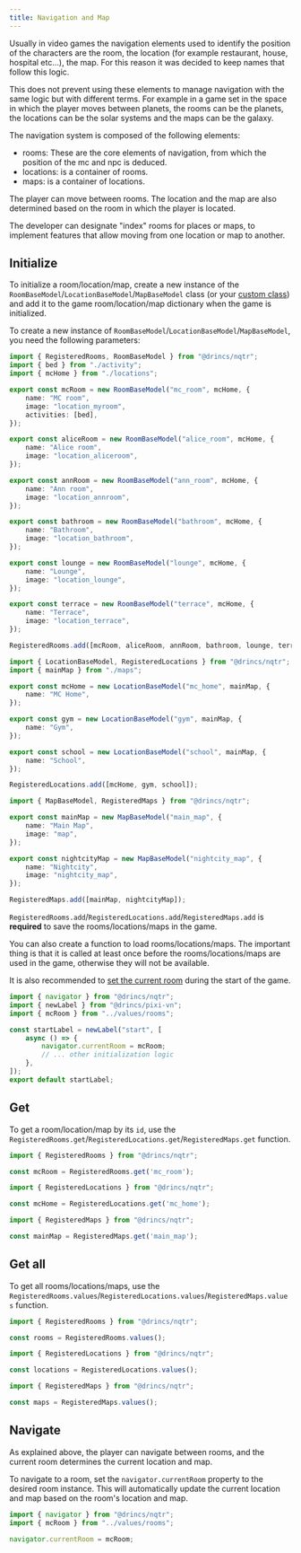 ```yaml
---
title: Navigation and Map
---
```


<Callout title="Nomenclature" type="info">
Usually in video games the navigation elements used to identify the position of the characters are the room, the location (for example restaurant, house, hospital etc...), the map. For this reason it was decided to keep names that follow this logic.

This does not prevent using these elements to manage navigation with the same logic but with different terms. For example in a game set in the space in which the player moves between planets, the rooms can be the planets, the locations can be the solar systems and the maps can be the galaxy.

</Callout>

The navigation system is composed of the following elements:

- rooms: These are the core elements of navigation, from which the position of the mc and npc is deduced.
- locations: is a container of rooms.
- maps: is a container of locations.

The player can move between rooms. The location and the map are also determined based on the room in which the player is located.

The developer can designate "index" rooms for places or maps, to implement features that allow moving from one location or map to another.

## Initialize

To initialize a room/location/map, create a new instance of the `RoomBaseModel`/`LocationBaseModel`/`MapBaseModel` class (or your [custom class](#custom-class)) and add it to the game room/location/map dictionary when the game is initialized.

To create a new instance of `RoomBaseModel`/`LocationBaseModel`/`MapBaseModel`, you need the following parameters:

```ts title="values/rooms.ts"
import { RegisteredRooms, RoomBaseModel } from "@drincs/nqtr";
import { bed } from "./activity";
import { mcHome } from "./locations";

export const mcRoom = new RoomBaseModel("mc_room", mcHome, {
    name: "MC room",
    image: "location_myroom",
    activities: [bed],
});

export const aliceRoom = new RoomBaseModel("alice_room", mcHome, {
    name: "Alice room",
    image: "location_aliceroom",
});

export const annRoom = new RoomBaseModel("ann_room", mcHome, {
    name: "Ann room",
    image: "location_annroom",
});

export const bathroom = new RoomBaseModel("bathroom", mcHome, {
    name: "Bathroom",
    image: "location_bathroom",
});

export const lounge = new RoomBaseModel("lounge", mcHome, {
    name: "Lounge",
    image: "location_lounge",
});

export const terrace = new RoomBaseModel("terrace", mcHome, {
    name: "Terrace",
    image: "location_terrace",
});

RegisteredRooms.add([mcRoom, aliceRoom, annRoom, bathroom, lounge, terrace]);
```

```ts title="values/locations.ts"
import { LocationBaseModel, RegisteredLocations } from "@drincs/nqtr";
import { mainMap } from "./maps";

export const mcHome = new LocationBaseModel("mc_home", mainMap, {
    name: "MC Home",
});

export const gym = new LocationBaseModel("gym", mainMap, {
    name: "Gym",
});

export const school = new LocationBaseModel("school", mainMap, {
    name: "School",
});

RegisteredLocations.add([mcHome, gym, school]);
```

```ts title="values/maps.ts"
import { MapBaseModel, RegisteredMaps } from "@drincs/nqtr";

export const mainMap = new MapBaseModel("main_map", {
    name: "Main Map",
    image: "map",
});

export const nightcityMap = new MapBaseModel("nightcity_map", {
    name: "Nightcity",
    image: "nightcity_map",
});

RegisteredMaps.add([mainMap, nightcityMap]);
```

`RegisteredRooms.add`/`RegisteredLocations.add`/`RegisteredMaps.add` is **required** to save the rooms/locations/maps in the game.

You can also create a function to load rooms/locations/maps. The important thing is that it is called at least once before the rooms/locations/maps are used in the game, otherwise they will not be available.

It is also recommended to [set the current room](#navigate) during the start of the game.

```ts title="labels/startLabel.ts"
import { navigator } from "@drincs/nqtr";
import { newLabel } from "@drincs/pixi-vn";
import { mcRoom } from "../values/rooms";

const startLabel = newLabel("start", [
    async () => {
        navigator.currentRoom = mcRoom;
        // ... other initialization logic
    },
]);
export default startLabel;
```

## Get

To get a room/location/map by its `id`, use the `RegisteredRooms.get`/`RegisteredLocations.get`/`RegisteredMaps.get` function.

```typescript
import { RegisteredRooms } from "@drincs/nqtr";

const mcRoom = RegisteredRooms.get('mc_room');
```

```typescript
import { RegisteredLocations } from "@drincs/nqtr";

const mcHome = RegisteredLocations.get('mc_home');
```

```typescript
import { RegisteredMaps } from "@drincs/nqtr";

const mainMap = RegisteredMaps.get('main_map');
```

## Get all

To get all rooms/locations/maps, use the `RegisteredRooms.values`/`RegisteredLocations.values`/`RegisteredMaps.values` function.

```typescript
import { RegisteredRooms } from "@drincs/nqtr";

const rooms = RegisteredRooms.values();
```

```typescript
import { RegisteredLocations } from "@drincs/nqtr";

const locations = RegisteredLocations.values();
```

```typescript
import { RegisteredMaps } from "@drincs/nqtr";

const maps = RegisteredMaps.values();
```

## Navigate

As explained above, the player can navigate between rooms, and the current room determines the current location and map.

To navigate to a room, set the `navigator.currentRoom` property to the desired room instance. This will automatically update the current location and map based on the room's location and map.

```typescript
import { navigator } from "@drincs/nqtr";
import { mcRoom } from "../values/rooms";

navigator.currentRoom = mcRoom;
```
